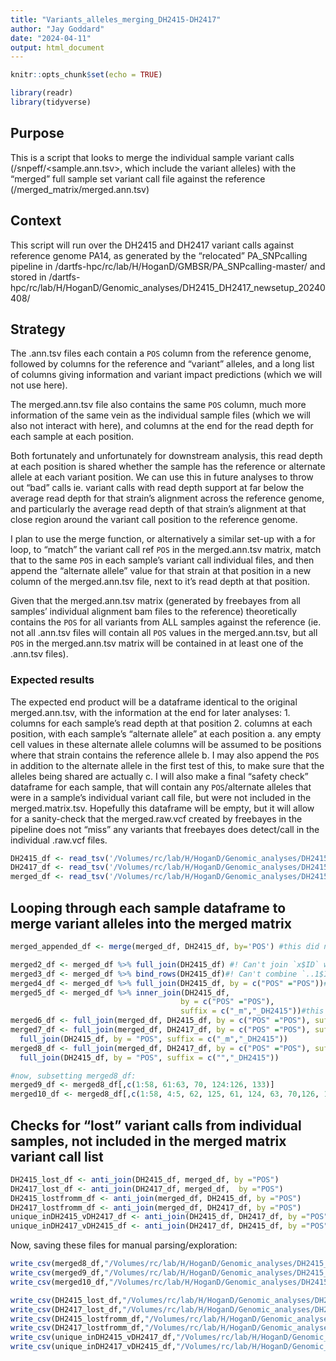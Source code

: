 ```yaml
---
title: "Variants_alleles_merging_DH2415-DH2417"
author: "Jay Goddard"
date: "2024-04-11"
output: html_document
---
```


```r
knitr::opts_chunk$set(echo = TRUE)

library(readr)
library(tidyverse)
```

## Purpose

This is a script that looks to merge the individual sample variant calls (/snpeff/<sample.ann.tsv>, which include the variant alleles) with the "merged" full sample set variant call file against the reference (/merged_matrix/merged.ann.tsv)

## Context

This script will run over the DH2415 and DH2417 variant calls against reference genome PA14, as generated by the "relocated" PA_SNPcalling pipeline in /dartfs-hpc/rc/lab/H/HoganD/GMBSR/PA_SNPcalling-master/ and stored in /dartfs-hpc/rc/lab/H/HoganD/Genomic_analyses/DH2415_DH2417_newsetup_20240408/

## Strategy

The <sample>.ann.tsv files each contain a `POS` column from the reference genome, followed by columns for the reference and "variant" alleles, and a long list of columns giving information and variant impact predictions (which we will not use here).

The merged.ann.tsv file also contains the same `POS` column, much more information of the same vein as the individual sample files (which we will also not interact with here), and columns at the end for the read depth for each sample at each position.

Both fortunately and unfortunately for downstream analysis, this read depth at each position is shared whether the sample has the reference or alternate allele at each variant position. We can use this in future analyses to throw out "bad" calls ie. variant calls with read depth support at far below the average read depth for that strain's alignment across the reference genome, and particularly the average read depth of that strain's alignment at that close region around the variant call position to the reference genome.


I plan to use the merge function, or alternatively a similar set-up with a for loop, to "match" the variant call ref `POS` in the merged.ann.tsv matrix, match that to the same `POS` in each sample's variant call individual files, and then append the "alternate allele" value for that strain at that position in a new column of the merged.ann.tsv file, next to it's read depth at that position.

Given that the merged.ann.tsv matrix (generated by freebayes from all samples' individual alignment bam files to the reference) theoretically contains the `POS` for all variants from ALL samples against the reference (ie. not all <sample>.ann.tsv files will contain all `POS` values in the merged.ann.tsv, but all `POS` in the merged.ann.tsv matrix will be contained in at least one of the <sample>.ann.tsv files).

### Expected results

The expected end product will be a dataframe identical to the original merged.ann.tsv, with the information at the end for later analyses:
  1. columns for each sample's read depth at that position
  2. columns at each position, with each sample's "alternate allele" at each position
    a. any empty cell values in these alternate allele columns will be assumed to be positions where that strain contains the reference allele
    b. I may also append the `POS` in addition to the alternate allele in the first test of this, to make sure that the alleles being shared are actually
    c. I will also make a final "safety check" dataframe for each sample, that will contain any `POS`/alternate alleles that were in a sample's individual variant call file, but were not included in the merged.matrix.tsv. Hopefully this dataframe will be empty, but it will allow for a sanity-check that the merged.raw.vcf created by freebayes in the pipeline does not "miss" any variants that freebayes does detect/call in the individual <sample>.raw.vcf files.

```r
DH2415_df <- read_tsv('/Volumes/rc/lab/H/HoganD/Genomic_analyses/DH2415_DH2417_newsetup_20240408/snpeff/DH2415.ann.tsv', col_names = TRUE, skip = 1)
DH2417_df <- read_tsv('/Volumes/rc/lab/H/HoganD/Genomic_analyses/DH2415_DH2417_newsetup_20240408/snpeff/DH2417.ann.tsv', col_names = TRUE, skip = 1)
merged_df <- read_tsv('/Volumes/rc/lab/H/HoganD/Genomic_analyses/DH2415_DH2417_newsetup_20240408/merged_matrix/merged.ann.tsv', col_names = TRUE, skip = 0)
```

## Looping through each sample dataframe to merge variant alleles into the merged matrix


```r
merged_appended_df <- merge(merged_df, DH2415_df, by='POS') #this did not do what we wanted. 1. it combined ALL columns from sample dataframe, and 2. it excluded any positions in merged matrix that this sample in particular did not have (basically, the central component of a venn diagram wasthis output)

merged2_df <- merged_df %>% full_join(DH2415_df) #! Can't join `x$ID` with `y$ID` due to incompatible types., ℹ `x$ID` is a <double>., ℹ `y$ID` is a <character>.
merged3_df <- merged_df %>% bind_rows(DH2415_df)#! Can't combine `..1$ID` <double> and `..2$ID` <character>.
merged4_df <- merged_df %>% full_join(DH2415_df, by = c("POS" ="POS"))# definitely closer to what we want
merged5_df <- merged_df %>% inner_join(DH2415_df, 
                                      by = c("POS" ="POS"),
                                      suffix = c("_m","_DH2415"))#this one excluded any rows not SHARED
merged6_df <- full_join(merged_df, DH2415_df, by = c("POS" ="POS"), suffix = c("","_DH2415"))
merged7_df <- full_join(merged_df, DH2417_df, by = c("POS" ="POS"), suffix = c("","_DH2417")) %>%
  full_join(DH2415_df, by = "POS", suffix = c("_m","_DH2415"))
merged8_df <- full_join(merged_df, DH2417_df, by = c("POS" ="POS"), suffix = c("","_DH2417")) %>%
  full_join(DH2415_df, by = "POS", suffix = c("","_DH2415"))

#now, subsetting merged8_df:
merged9_df <- merged8_df[,c(1:58, 61:63, 70, 124:126, 133)]
merged10_df <- merged8_df[,c(1:58, 4:5, 62, 125, 61, 124, 63, 70,126, 133)]
```

## Checks for "lost" variant calls from individual samples, not included in the merged matrix variant call list

```r
DH2415_lost_df <- anti_join(DH2415_df, merged_df, by ="POS")
DH2417_lost_df <- anti_join(DH2417_df, merged_df,  by ="POS")
DH2415_lostfromm_df <- anti_join(merged_df, DH2415_df, by ="POS")
DH2417_lostfromm_df <- anti_join(merged_df, DH2417_df, by ="POS")
unique_inDH2415_vDH2417_df <- anti_join(DH2415_df, DH2417_df, by ="POS")
unique_inDH2417_vDH2415_df <- anti_join(DH2417_df, DH2415_df, by ="POS")
```

Now, saving these files for manual parsing/exploration:

```r
write_csv(merged8_df,"/Volumes/rc/lab/H/HoganD/Genomic_analyses/DH2415_DH2417_newsetup_20240408/variants_parsing_R_20240411/full-merged-variants.csv")
write_csv(merged9_df,"/Volumes/rc/lab/H/HoganD/Genomic_analyses/DH2415_DH2417_newsetup_20240408/variants_parsing_R_20240411/parsed-merged-variants.csv")
write_csv(merged10_df,"/Volumes/rc/lab/H/HoganD/Genomic_analyses/DH2415_DH2417_newsetup_20240408/variants_parsing_R_20240411/parsed-ordered-merged-variants.csv")

write_csv(DH2415_lost_df,"/Volumes/rc/lab/H/HoganD/Genomic_analyses/DH2415_DH2417_newsetup_20240408/variants_parsing_R_20240411/lost_variants/DH2415_lost.csv")
write_csv(DH2417_lost_df,"/Volumes/rc/lab/H/HoganD/Genomic_analyses/DH2415_DH2417_newsetup_20240408/variants_parsing_R_20240411/lost_variants/DH2417_lost.csv")
write_csv(DH2415_lostfromm_df,"/Volumes/rc/lab/H/HoganD/Genomic_analyses/DH2415_DH2417_newsetup_20240408/variants_parsing_R_20240411/lost_variants/DH2415_lost-from-merged.csv")
write_csv(DH2417_lostfromm_df,"/Volumes/rc/lab/H/HoganD/Genomic_analyses/DH2415_DH2417_newsetup_20240408/variants_parsing_R_20240411/lost_variants/DH2417_lost-from-merged.csv")
write_csv(unique_inDH2415_vDH2417_df,"/Volumes/rc/lab/H/HoganD/Genomic_analyses/DH2415_DH2417_newsetup_20240408/variants_parsing_R_20240411/lost_variants/unique_inDH2415_vDH2417.csv")
write_csv(unique_inDH2417_vDH2415_df,"/Volumes/rc/lab/H/HoganD/Genomic_analyses/DH2415_DH2417_newsetup_20240408/variants_parsing_R_20240411/lost_variants/unique_inDH2417_vDH2415.csv")
```



